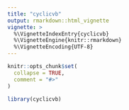 ```yaml
---
title: "cyclicvb"
output: rmarkdown::html_vignette
vignette: >
  %\VignetteIndexEntry{cyclicvb}
  %\VignetteEngine{knitr::rmarkdown}
  %\VignetteEncoding{UTF-8}
---
```


```r
knitr::opts_chunk$set(
  collapse = TRUE,
  comment = "#>"
)
```

```r
library(cyclicvb)
```
